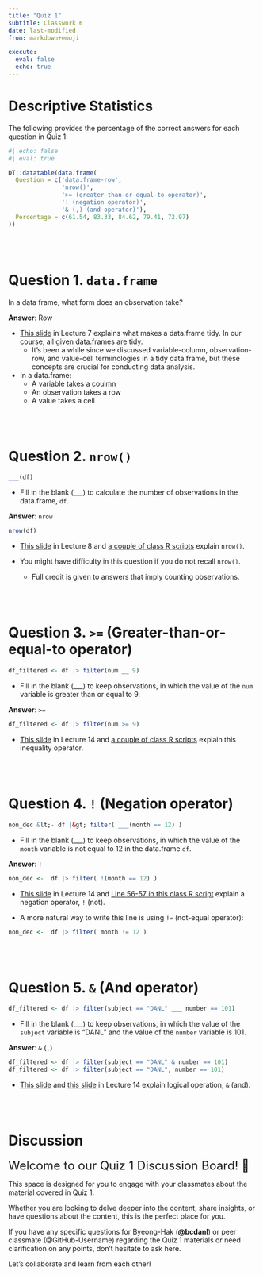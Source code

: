 ```yaml
---
title: "Quiz 1"
subtitle: Classwork 6
date: last-modified
from: markdown+emoji

execute: 
  eval: false
  echo: true
---
```


# Descriptive Statistics

The following provides the percentage of the correct answers for each question in Quiz 1:

```r
#| echo: false
#| eval: true

DT::datatable(data.frame(
  Question = c('data.frame-row',
               'nrow()',
               '>= (greater-than-or-equal-to operator)',
               '! (negation operator)',
               '& (,) (and operator)'),
  Percentage = c(61.54, 83.33, 84.62, 79.41, 72.97)
))

```

<br><br>

# Question 1. `data.frame`
In a data frame, what form does an observation take?

**Answer**: Row

- [This slide](https://bcdanl.github.io/danl-lec/danl-101-lec-07-2024-0911.html?q=tidy#/r-basics-9) in Lecture 7 explains what makes a data.frame tidy. In our course, all given data.frames are tidy.
  - It’s been a while since we discussed variable-column, observation-row, and value-cell terminologies in a tidy data.frame, but these concepts are crucial for conducting data analysis.

- In a data.frame:
  - A variable takes a coulmn
  - An observation takes a row
  - A value takes a cell

<br><br>

# Question 2. `nrow()`
```r
___(df)
```

- Fill in the blank (___) to calculate the number of observations in the data.frame, `df`.

**Answer**: `nrow`

```r
nrow(df)
```

- [This slide](https://bcdanl.github.io/danl-lec/danl-101-lec-08-2024-0913.html?q=nrow#/r-basics-5) in Lecture 8 and [a couple of class R scripts](https://github.com/search?q=repo%3Abcdanl%2F101-05-R%20nrow&type=code) explain `nrow()`.

- You might have difficulty in this question if you do not recall `nrow()`. 
  - Full credit is given to answers that imply counting observations.

<br><br>

# Question 3. `>=` (Greater-than-or-equal-to operator)
```r
df_filtered <- df |> filter(num __ 9)
```

- Fill in the blank (___) to keep observations, in which the value of the `num` variable is greater than or equal to 9.

**Answer**: `>=`

```r
df_filtered <- df |> filter(num >= 9)
```

- [This slide](https://bcdanl.github.io/danl-lec/danl-101-lec-14-2024-0930.html#/filter-observations-with-filter-4) in Lecture 14 and [a couple of class R scripts](https://github.com/search?q=repo%3Abcdanl%2F101-05-R+%3E%3D&type=code) explain this inequality operator.


<br><br>

# Question 4. `!` (Negation operator)
```r
non_dec &lt;- df |&gt; filter( ___(month == 12) )
```

- Fill in the blank (___) to keep observations, in which the value of the `month` variable is not equal to 12 in the data.frame `df`.

**Answer**: `!`

```r
non_dec <-  df |> filter( !(month == 12) )
```

- [This slide](https://bcdanl.github.io/danl-lec/danl-101-lec-14-2024-0930.html#/filter-observations-with-filter-2) in Lecture 14 and [Line 56-57 in this class R script](https://github.com/bcdanl/101-05-R/blob/ce65f726aff18f668a25b3fd99b2a8bb8d69daca/danl-101-05-2024-0930.R) explain a negation operator, `!` (not).

- A more natural way to write this line is using `!=` (not-equal operator):

```r
non_dec <-  df |> filter( month != 12 )
```


<br><br>



# Question 5. `&` (And operator)
```r
df_filtered <- df |> filter(subject == "DANL" ___ number == 101)
```

- Fill in the blank (___) to keep observations, in which the value of the `subject` variable is "DANL" and the value of the `number` variable is 101.

**Answer**: `&` (`,`)

```r
df_filtered <- df |> filter(subject == "DANL" & number == 101)
df_filtered <- df |> filter(subject == "DANL", number == 101)
```

- [This slide](https://bcdanl.github.io/danl-lec/danl-101-lec-14-2024-0930.html#/filter-observations-with-filter-2) and [this slide](https://bcdanl.github.io/danl-lec/danl-101-lec-14-2024-0930.html#/filter-observations-with-filter-5) in Lecture 14 explain logical operation, `&` (and).




<br><br>


# Discussion 


<font size = "5">Welcome to our Quiz 1 Discussion Board! 👋 </font>


This space is designed for you to engage with your classmates about the material covered in Quiz 1.

Whether you are looking to delve deeper into the content, share insights, or have questions about the content, this is the perfect place for you.

If you have any specific questions for Byeong-Hak (**@bcdanl**) or peer classmate (@GitHub-Username) regarding the Quiz 1 materials or need clarification on any points, don't hesitate to ask here. 

Let's collaborate and learn from each other!

